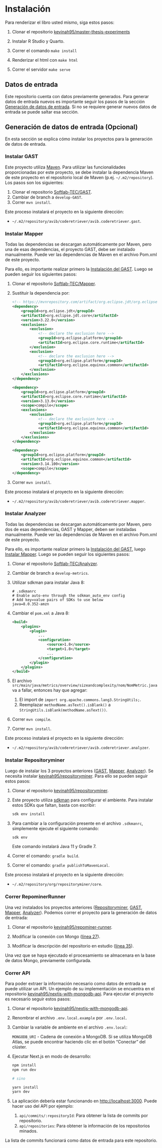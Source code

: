 # Instalación

Para renderizar el libro usted mismo, siga estos pasos:

1.  Clonar el repositorio [kevinah95/master-thesis-experiments](https://github.com/kevinah95/master-thesis-experiments.git)

2.  Instalar R Studio y Quarto.

3.  Correr el comando `make install`

4.  Renderizar el html con `make html`

5.  Correr el servidor `make serve`

::: {.callout-note appearance="simple"}
## Datos de entrada

Este repositorio cuenta con datos previamente generados. Para generar datos de entrada nuevos es importante seguir los pasos de la sección [Generación de datos de entrada](#sec-generación-de-datos-de-entrada). Si no se requiere generar nuevos datos de entrada se puede saltar esa sección.
:::

## Generación de datos de entrada (Opcional) {#sec-generación-de-datos-de-entrada}

En esta sección se explica cómo instalar los proyectos para la generación de datos de entrada.

### Instalar GAST {#install-sec-1.-instalar-gast}

Este proyecto utiliza [Maven](https://maven.apache.org/index.html). Para utilizar las funcionalidades proporcionadas por este proyecto, se debe instalar la dependencia Maven de este proyecto en el repositorio local de Maven (p.ej. `~/.m2/repository`). Los pasos son los siguientes:

1.  Clonar el repositorio [Softlab-TEC/GAST](https://github.com/Softlab-TEC/GAST).
2.  Cambiar de branch a `develop-GAST`.
3.  Correr `mvn install`.

Este proceso instalará el proyecto en la siguiente dirección:

-   `~/.m2/repository/avib/coderetriever/avib.coderetriever.gast`.

### Instalar Mapper {#install-install-sec-2.-instalar-mapper}

Todas las dependencias se descargan automáticamente por Maven, pero una de esas dependencias, el proyecto GAST, debe ser instalado manualmente. Puede ver las dependencias de Maven en el archivo Pom.xml de este proyecto.

Para ello, es importante realizar primero la [Instalación del GAST](#sec-1.-instalar-gast). Luego se pueden seguir los siguientes pasos:

1.  Clonar el repositorio [Softlab-TEC/Mapper](https://github.com/Softlab-TEC/Mapper).

2.  Sustituir la dependencia por:

    ``` xml
    <!-- https://mvnrepository.com/artifact/org.eclipse.jdt/org.eclipse.jdt.core -->
    <dependency>
        <groupId>org.eclipse.jdt</groupId>
        <artifactId>org.eclipse.jdt.core</artifactId>
        <version>3.22.0</version>
        <exclusions>
            <exclusion>
                <!-- declare the exclusion here -->
                <groupId>org.eclipse.platform</groupId>
                <artifactId>org.eclipse.core.runtime</artifactId>
            </exclusion>
            <exclusion>
                <!-- declare the exclusion here -->
                <groupId>org.eclipse.platform</groupId>
                <artifactId>org.eclipse.equinox.common</artifactId>
            </exclusion>
        </exclusions>
    </dependency>

    <dependency>
        <groupId>org.eclipse.platform</groupId>
        <artifactId>org.eclipse.core.runtime</artifactId>
        <version>3.13.0</version>
        <scope>compile</scope>
        <exclusions>
            <exclusion>
                <!-- declare the exclusion here -->
                <groupId>org.eclipse.platform</groupId>
                <artifactId>org.eclipse.equinox.common</artifactId>
            </exclusion>
        </exclusions>
    </dependency>

    <dependency>
        <groupId>org.eclipse.platform</groupId>
        <artifactId>org.eclipse.equinox.common</artifactId>
        <version>3.14.100</version>
        <scope>compile</scope>
    </dependency>
    ```

3.  Correr `mvn install`.

Este proceso instalará el proyecto en la siguiente dirección:

-   `~/.m2/repository/avib/coderetriever/avib.coderetriever.mapper`.

### Instalar Analyzer {#install-sec-3.-instalar-analyzer}

Todas las dependencias se descargan automáticamente por Maven, pero dos de esas dependencias, GAST y Mapper, deben ser instaladas manualmente. Puede ver las dependencias de Maven en el archivo Pom.xml de este proyecto.

Para ello, es importante realizar primero la [Instalación del GAST](#sec-1.-instalar-gast), luego [Instalar Mapper](#sec-2.-instalar-mapper). Luego se pueden seguir los siguientes pasos:

1.  Clonar el repositorio [Softlab-TEC/Analyzer](https://github.com/Softlab-TEC/Analyzer).

2.  Cambiar de branch a `develop-metrics`.

3.  Utilizar sdkman para instalar Java 8:

    ```         
    # .sdkmanrc
    # Enable auto-env through the sdkman_auto_env config
    # Add key=value pairs of SDKs to use below
    java=8.0.352-amzn
    ```

4.  Cambiar el `pom.xml` a Java 8:

    ``` xml
    <build>
        <plugins>
            <plugin>
                ...
                <configuration>
                    <source>1.8</source>
                    <target>1.8</target>
                    ...
                </configuration>
            </plugin>
        </plugins>
    </build>
    ```

5.  El archivo `src/main/java/metrics/overview/sizeandcomplexity/nom/NomMetric.java` va a fallar, entonces hay que agregar:

    1.  El import de `import org.apache.commons.lang3.StringUtils;`.
    2.  Reemplazar `methodName.asText().isBlank()` a `StringUtils.isBlank(methodName.asText())`.

6.  Correr `mvn compile`.

7.  Correr `mvn install`.

Este proceso instalará el proyecto en la siguiente dirección:

-   `~/.m2/repository/avib/coderetriever/avib.coderetriever.analyzer`.

### Instalar Repositoryminer {#install-sec-instalar-repositoryminer}

Luego de instalar los 3 proyectos anteriores ([GAST](#sec-1.-instalar-gast), [Mapper](#install-sec-2.-instalar-mapper), [Analyzer](#sec-3.-instalar-analyzer)). Se necesita instalar [kevinah95/repositoryminer](https://github.com/kevinah95/repositoryminer). Para ello se pueden seguir estos pasos:

1.  Clonar el repositorio [kevinah95/repositoryminer](https://github.com/kevinah95/repositoryminer).

2.  Este proyecto utiliza [sdkman](https://sdkman.io/usage#env) para configurar el ambiente. Para instalar estos SDKs que faltan, basta con escribir:

    ``` bash
    sdk env install
    ```

3.  Para cambiar a la configuración presente en el archivo `.sdkmanrc`, simplemente ejecute el siguiente comando:

    ``` bash
    sdk env
    ```

    Este comando instalará Java 11 y Gradle 7.

4.  Correr el comando: `gradle build`.

5.  Correr el comando: `gradle publishToMavenLocal`.

Este proceso instalará el proyecto en la siguiente dirección:

-   `~/.m2/repository/org/repositoryminer/core`.

### Correr RepominerRunner

Una vez instalados los proyectos anteriores ([Repositoryminer](#sec-instalar-repositoryminer), [GAST](#sec-1.-instalar-gast), [Mapper](#install-sec-2.-instalar-mapper), [Analyzer](#sec-3.-instalar-analyzer)). Podemos correr el proyecto para la generación de datos de entrada:

1.  Clonar el repositorio [kevinah95/repominer-runner](https://github.com/kevinah95/repominer-runner).

2.  Modificar la conexión con Mongo ([línea 27](https://github.com/kevinah95/repominer-runner/blob/master/src/main/java/org/example/Main.java#L27)).

3.  Modificar la descripción del repositorio en estudio ([línea 35](https://github.com/kevinah95/repominer-runner/blob/9e22176e9b07e0cc7ea8af9f86cef13d66de98c0/src/main/java/org/example/Main.java#L35)).

Una vez que se haya ejecutado el procesamiento se almacenara en la base de datos Mongo, previamente configurada.

### Correr API

Para poder extraer la información necesario como datos de entrada se puede utilizar un API. Un ejemplo de su implementación se encuentra en el repositorio [kevinah95/nextjs-with-mongodb-api](https://github.com/kevinah95/nextjs-with-mongodb). Para ejecutar el proyecto es necesario seguir estos pasos:

1.  Clonar el repositorio [kevinah95/nextjs-with-mongodb-api](https://github.com/kevinah95/nextjs-with-mongodb).

2.  Renombrar el archivo `.env.local.example` por `.env.local`.

3.  Cambiar la variable de ambiente en el archivo `.env.local`:

    `MONGODB_URI` - Cadena de conexión a MongoDB. Si se utiliza MongoDB Atlas, se puede encontrar haciendo clic en el botón "Conectar" del clúster.

4.  Ejecutar Next.js en modo de desarrollo:

    ``` bash
    npm install
    npm run dev

    # sino

    yarn install
    yarn dev
    ```

5.  La aplicación debería estar funcionando en [http://localhost:3000](http://localhost:3000.). Puede hacer uso del API por ejemplo:

    1.  `api/commits/:repositoryId`: Para obtener la lista de commits por repositorio.
    2.  `api/repositories`: Para obtener la información de los repositorios minados.

La lista de commits funcionará como datos de entrada para este repositorio.
